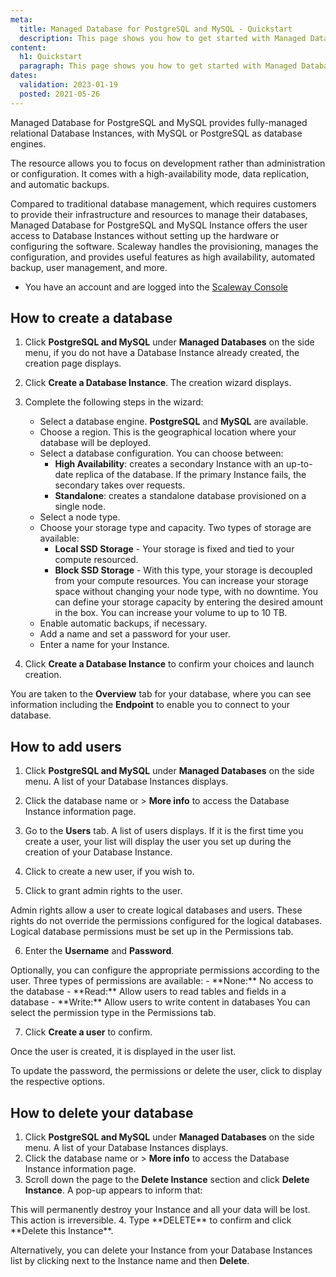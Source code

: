 ```yaml
---
meta:
  title: Managed Database for PostgreSQL and MySQL - Quickstart
  description: This page shows you how to get started with Managed Database for PostgreSQL and MySQL.
content:
  h1: Quickstart
  paragraph: This page shows you how to get started with Managed Database for PostgreSQL and MySQL.
dates:
  validation: 2023-01-19
  posted: 2021-05-26
---
```


Managed Database for PostgreSQL and MySQL provides fully-managed relational Database Instances, with MySQL or PostgreSQL as database engines.

The resource allows you to focus on development rather than administration or configuration. It comes with a high-availability mode, data replication, and automatic backups.

Compared to traditional database management, which requires customers to provide their infrastructure and resources to manage their databases, Managed Database for PostgreSQL and MySQL Instance offers the user access to Database Instances without setting up the hardware or configuring the software. Scaleway handles the provisioning, manages the configuration, and provides useful features as high availability, automated backup, user management, and more.

<Message type="requirement">

  - You have an account and are logged into the [Scaleway Console](https://console.scaleway.com/)

</Message>

## How to create a database

1. Click **PostgreSQL and MySQL** under **Managed Databases** on the side menu, if you do not have a Database Instance already created, the creation page displays.

2. Click **Create a Database Instance**. The creation wizard displays.

3. Complete the following steps in the wizard:

    - Select a database engine. **PostgreSQL** and **MySQL** are available.
    - Choose a region. This is the geographical location where your database will be deployed.
    - Select a database configuration. You can choose between:
        - **High Availability**: creates a secondary Instance with an up-to-date replica of the database. If the primary Instance fails, the secondary takes over requests.
        - **Standalone**: creates a standalone database provisioned on a single node.
    - Select a node type.
    - Choose your storage type and capacity. Two types of storage are available:
        - **Local SSD Storage** - Your storage is fixed and tied to your compute resourced.
        - **Block SSD Storage** - With this type, your storage is decoupled from your compute resources. You can increase your storage space without changing your node type, with no downtime. You can define your storage capacity by entering the desired amount in the box. You can increase your volume to up to 10 TB.
    - Enable automatic backups, if necessary.
    - Add a name and set a password for your user.
    - Enter a name for your Instance.

4. Click **Create a Database Instance** to confirm your choices and launch creation.

You are taken to the **Overview** tab for your database, where you can see information including the **Endpoint** to enable you to connect to your database.


## How to add users

1. Click **PostgreSQL and MySQL** under **Managed Databases** on the side menu. A list of your Database Instances displays.

2. Click the database name or <Icon name="more" /> > **More info** to access the Database Instance information page.

3. Go to the **Users** tab. A list of users displays. If it is the first time you create a user, your list will display the user you set up during the creation of your Database Instance.

4. Click <Icon name="plus" /> to create a new user, if you wish to.

5. Click <Icon name="toggle" /> to grant admin rights to the user.

  <Message type="note">

  Admin rights allow a user to create logical databases and users. These rights do not override the permissions configured for the logical databases. Logical database permissions must be set up in the Permissions tab.

  </Message>

6. Enter the **Username** and **Password**.

  <Message type="note">
  Optionally, you can configure the appropriate permissions according to the user.
  Three types of permissions are available:
    - **None:** No access to the database
    - **Read:** Allow users to read tables and fields in a database
    - **Write:** Allow users to write content in databases
  You can select the permission type in the Permissions tab.
  </Message>

7. Click **Create a user** to confirm.

Once the user is created, it is displayed in the user list.

To update the password, the permissions or delete the user, click <Icon name="more" /> to display the respective options.

## How to delete your database

1. Click **PostgreSQL and MySQL** under **Managed Databases** on the side menu. A list of your Database Instances displays.
2. Click the database name or <Icon name="more" /> > **More info** to access the Database Instance information page.
3. Scroll down the page to the **Delete Instance** section and click **Delete Instance**. A pop-up appears to inform that:
  <Message type="important">
  This will permanently destroy your Instance and all your data will be lost. This action is irreversible.
  </Message>
4. Type **DELETE** to confirm and click **Delete this Instance**.

<Message type="tip">

  Alternatively, you can delete your Instance from your Database Instances list by clicking <Icon name="more" /> next to the Instance name and then **Delete**.

</Message>
